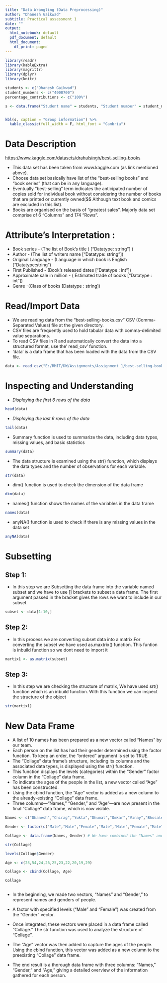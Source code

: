 ---
title: "Data Wrangling (Data Preprocessing)"
author: "Dhanesh Gaikwad"
subtitle: Practical assessment 1
date: ""
output:
  html_notebook: default
  pdf_document: default
  html_document:
    df_print: paged
---

```{r}


library(readr)
library(kableExtra)
library(magrittr)
library(dplyr)
library(knitr)
```

```{r}



students <- c("Dhanesh Gaikwad")
student_numbers <- c("4000700")
percentage_contributions <- c("100%")

s <- data.frame("Student name" = students, "Student number" = student_numbers, "Percentage of contribution" = percentage_contributions)


kbl(s, caption = "Group information") %>%
  kable_classic(full_width = F, html_font = "Cambria")
```

# **Data Description**

<https://www.kaggle.com/datasets/drahulsingh/best-selling-books>

-   This data set has been taken from www.kaggle.com (as link mentioned above).
-   Choose data set basically have list of the "best-selling books" and "book series" (that can be in any language).
-   Eventually "best-selling" term indicates the anticipated number of copies sold for individual book without considering the number of books that      are printed or currently owned(\$\$ Although text book and comics are excluded in this list).
-   Books are organised on the basis of "greatest sales". Majorly data set comprise of 6 "Columns" and 174 "Rows".

# **Attribute's Interpretation :** 

-   Book series - (The list of Book's title ) ["Datatype: string"] )
-   Author - (The list of writers name ["Datatype: string"])
-   Original Language - (Language in which book is English ("Datatype:string")
-   First Published - (Book's released dates ["Datatype : int"])
-   Approximate sale in million - ( Estimated trade of books ["Datatype : int"])
-   Genre -(Class of books [Datatype : string])

# **Read/Import Data**

-   We are reading data from the "best-selling-books.csv" CSV (Comma-Separated Values) file at the given directory.
-   CSV files are frequently used to hold tabular data with comma-delimited value separations.
-   To read CSV files in R and automatically convert the data into a structured format, use the' read_csv' function.
-   'data' is a data frame that has been loaded with the data from the CSV file.

```{r}

data <- read_csv("E:/RMIT/DW/Assignments/Assignment_1/best-selling-books.csv") 

```

# **Inspecting and Understanding**

-   *Displaying the first 6 rows of the data*

```{r}

head(data)          

```

-   *Displaying the last 6 rows of the data*

```{r}

tail(data)          

```

-   Summary function is used to summarize the data, including data types, missing values, and basic statistics

```{r}

summary(data)

```

-   The data structure is examined using the str() function, which displays the data types and the number of observations for each variable.

```{r}

str(data)

```

-   dim() function is used to check the dimension of the data frame

```{r}

dim(data)   

```

-   names() function shows the names of the variables in the data frame

```{r}

names(data)         

```

-   anyNA() function is used to check if there is any missing values in the data set

```{r}

anyNA(data)

```

# **Subsetting**

## Step 1:

-   In this step we are Subsetting the data frame into the variable named subset and we have to use [] brackets to subset a data frame. The first argument passed in the bracket gives the rows we want to include in our subset

```{r}

subset <- data[1:10,]   

```

## Step 2:

-   In this process we are converting subset data into a matrix.For converting the subset we have used as.maxtrix() function. This funtion is inbuild function so we dont need to import it

```{r}

martix1 <- as.matrix(subset)  

```

## Step 3:

-   In this step we are checking the structure of matrix, We have used srt() function which is an inbuild function. With this function we can inspect the structure of the object

```{r}

str(martix1)

```

# **New Data Frame**

-   A list of 10 names has been prepared as a new vector called "Names" by our team.
-   Each person on the list has had their gender determined using the factor function. To keep an order, the "ordered" argument is set to TRUE.
-   The "Collage" data frame's structure, including its columns and the associated data types, is displayed using the str() function.
-   This function displays the levels (categories) within the "Gender" factor column in the "Collage" data frame.
-   To indicate the ages of the people in the list, a new vector called "Age" has been constructed.
-   Using the cbind function, the "Age" vector is added as a new column to the already-existing "Collage" data frame.
-   Three columns---"Names," "Gender," and "Age"---are now present in the final "Collage" data frame, which is now visible.

```{r}


Names <- c("Dhanesh","Chirag","Yukta","Dhumal","Omkar","Vinay","Bhosale","Shivani","Shedge","Prasad")

Gender <- factor(c("Male","Male","Female","Male","Male","Female","Male","Female","Male","Male"),levels = c("Male","Female"), ordered = TRUE) 

Collage <- data.frame(Names, Gender) # We have combined the "Names" and "Gender" vectors to create a new data frame named "Collage" with two columns.

str(Collage)

levels(Collage$Gender)

Age <- c(23,54,24,26,25,23,22,20,19,29)

Collage <- cbind(Collage, Age)

Collage



```

-   In the beginning, we made two vectors, "Names" and "Gender," to represent names and genders of people.

-   A factor with specified levels ("Male" and "Female") was created from the "Gender" vector.

-   Once integrated, these vectors were placed in a data frame called "Collage." The str function was used to analyze the structure of "Collage".

-   The "Age" vector was then added to capture the ages of the people. Using the cbind function, this vector was added as a new column to the preexisting "Collage" data frame.

-   The end result is a thorough data frame with three columns: "Names," "Gender," and "Age," giving a detailed overview of the information gathered for each person.

